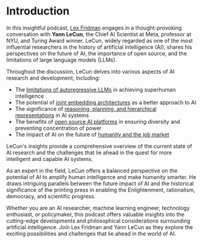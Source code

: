 
# Introduction

In this insightful podcast, [Lex Fridman](https://lexfridman.com/) engages in a thought-provoking conversation with **Yann LeCun**, the Chief AI Scientist at Meta, professor at NYU, and Turing Award winner. LeCun, widely regarded as one of the most influential researchers in the history of artificial intelligence (AI), shares his perspectives on the future of AI, the importance of open source, and the limitations of large language models (LLMs).

Throughout the discussion, LeCun delves into various aspects of AI research and development, including:

- The [limitations of autoregressive LLMs](/limitations-of-llms) in achieving superhuman intelligence
- The potential of [joint embedding architectures](/joint-embedding-architectures) as a better approach to AI
- The significance of [reasoning, planning, and hierarchical representations](/reasoning-planning-hierarchical-representations) in AI systems
- The benefits of [open source AI platforms](/open-source-ai-regulation) in ensuring diversity and preventing concentration of power
- The impact of AI on the future of [humanity and the job market](/future-of-ai-humanity)

<Callout emoji="💡">
LeCun's insights provide a comprehensive overview of the current state of AI research and the challenges that lie ahead in the quest for more intelligent and capable AI systems.
</Callout>

As an expert in the field, LeCun offers a balanced perspective on the potential of AI to amplify human intelligence and make humanity smarter. He draws intriguing parallels between the future impact of AI and the historical significance of the printing press in enabling the Enlightenment, rationalism, democracy, and scientific progress.

Whether you are an AI researcher, machine learning engineer, technology enthusiast, or policymaker, this podcast offers valuable insights into the cutting-edge developments and philosophical considerations surrounding artificial intelligence. Join Lex Fridman and Yann LeCun as they explore the exciting possibilities and challenges that lie ahead in the world of AI.
